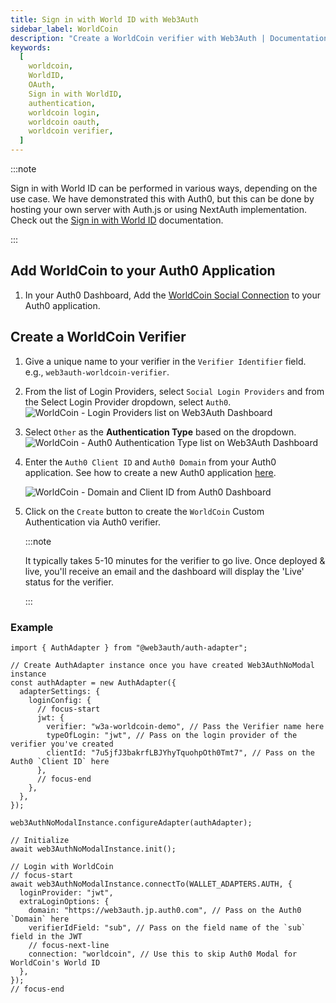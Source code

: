 ```yaml
---
title: Sign in with World ID with Web3Auth
sidebar_label: WorldCoin
description: "Create a WorldCoin verifier with Web3Auth | Documentation - Web3Auth"
keywords:
  [
    worldcoin,
    WorldID,
    OAuth,
    Sign in with WorldID,
    authentication,
    worldcoin login,
    worldcoin oauth,
    worldcoin verifier,
  ]
---
```



:::note

Sign in with World ID can be performed in various ways, depending on the use case. We have
demonstrated this with Auth0, but this can be done by hosting your own server with Auth.js or using
NextAuth implementation. Check out the [Sign in with World ID](https://docs.worldcoin.org/sign-in)
documentation.

:::

## Add WorldCoin to your Auth0 Application

1. In your Auth0 Dashboard, Add the
   [WorldCoin Social Connection](https://marketplace.auth0.com/integrations/worldcoin) to your Auth0
   application.

## Create a WorldCoin Verifier

<CreateVerifierFirstStep />

1. Give a unique name to your verifier in the `Verifier Identifier` field. e.g.,
   `web3auth-worldcoin-verifier`.

1. From the list of Login Providers, select `Social Login Providers` and from the Select Login
   Provider dropdown, select `Auth0`.
   ![WorldCoin - Login Providers list on Web3Auth Dashboard](/images/dashboard/create-verifier-auth0.png)
1. Select `Other` as the **Authentication Type** based on the dropdown.
   ![WorldCoin - Auth0 Authentication Type list on Web3Auth Dashboard](/images/dashboard/create-verifier-auth0-other.png)
1. Enter the `Auth0 Client ID` and `Auth0 Domain` from your Auth0 application. See how to create a
   new Auth0 application [here](https://auth0.com/docs/quickstart/webapp/).

   ![WorldCoin - Domain and Client ID from Auth0 Dashboard](/images/dashboard/create-verifier-auth0-other-filled.png)

1. Click on the `Create` button to create the `WorldCoin` Custom Authentication via Auth0 verifier.

   :::note

   It typically takes 5-10 minutes for the verifier to go live. Once deployed & live, you'll receive
   an email and the dashboard will display the 'Live' status for the verifier.

   :::

### Example

```tsx
import { AuthAdapter } from "@web3auth/auth-adapter";

// Create AuthAdapter instance once you have created Web3AuthNoModal instance
const authAdapter = new AuthAdapter({
  adapterSettings: {
    loginConfig: {
      // focus-start
      jwt: {
        verifier: "w3a-worldcoin-demo", // Pass the Verifier name here
        typeOfLogin: "jwt", // Pass on the login provider of the verifier you've created
        clientId: "7u5jfJ3bakrfLBJYhyTquohpOth0Tmt7", // Pass on the Auth0 `Client ID` here
      },
      // focus-end
    },
  },
});

web3AuthNoModalInstance.configureAdapter(authAdapter);

// Initialize
await web3AuthNoModalInstance.init();

// Login with WorldCoin
// focus-start
await web3AuthNoModalInstance.connectTo(WALLET_ADAPTERS.AUTH, {
  loginProvider: "jwt",
  extraLoginOptions: {
    domain: "https://web3auth.jp.auth0.com", // Pass on the Auth0 `Domain` here
    verifierIdField: "sub", // Pass on the field name of the `sub` field in the JWT
    // focus-next-line
    connection: "worldcoin", // Use this to skip Auth0 Modal for WorldCoin's World ID
  },
});
// focus-end
```
